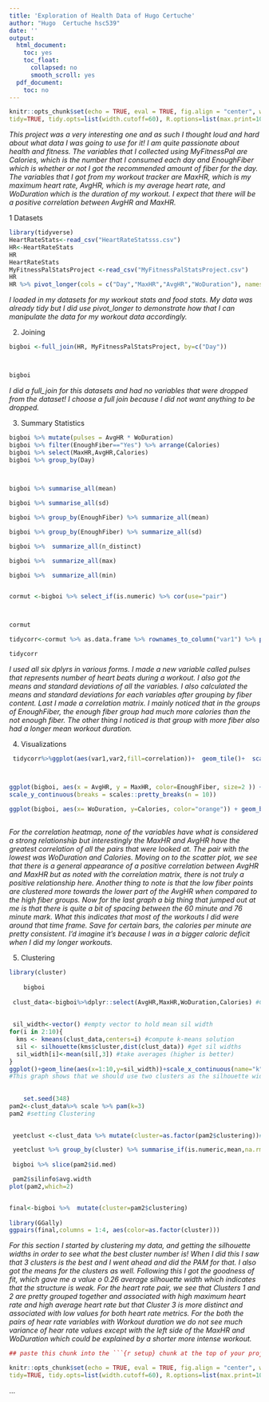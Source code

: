 ```yaml
---
title: 'Exploration of Health Data of Hugo Certuche'
author: "Hugo  Certuche hsc539"
date: ''
output:
  html_document:
    toc: yes
    toc_float:
      collapsed: no
      smooth_scroll: yes
  pdf_document:
    toc: no
---
```


```r
knitr::opts_chunk$set(echo = TRUE, eval = TRUE, fig.align = "center", warning = F, message = F,
tidy=TRUE, tidy.opts=list(width.cutoff=60), R.options=list(max.print=100))
```




*This project was a very interesting one and as such I thought loud and hard about what data I was going to use for it! I am quite passionate about health and fitness. The variables that  I collected using MyFitnessPal are Calories, which is the number that I consumed each day and EnoughFiber which is whether or not I got the recommended amount of fiber for the day. The variables that I got from my workout tracker are MaxHR, which is my maximum heart rate, AvgHR, which is my average heart rate, and WoDuration which is the duration of my workout. I expect that there will be a positive correlation between AvgHR and MaxHR.*


1 Datasets
```R
    
library(tidyverse)
HeartRateStats<-read_csv("HeartRateStatsss.csv")
HR<-HeartRateStats
HR
HeartRateStats
MyFitnessPalStatsProject <-read_csv("MyFitnessPalStatsProject.csv")
HR 
HR %>% pivot_longer(cols = c("Day","MaxHR","AvgHR","WoDuration"), names_to="varr",values_to="value")
```
*I loaded in my datasets for my workout stats and food stats. My data was already tidy but I did use pivot_longer to demonstrate how that I can manipulate the data for my workout data accordingly.*

2. Joining
```R
bigboi <-full_join(HR, MyFitnessPalStatsProject, by=c("Day"))



bigboi

```
*I did a full_join for this datasets and had no variables that were dropped from the dataset! I choose a full join because I did not want anything to be dropped.*

3. Summary Statistics
```R
    
bigboi %>% mutate(pulses = AvgHR * WoDuration)
bigboi %>% filter(EnoughFiber=="Yes") %>% arrange(Calories)
bigboi %>% select(MaxHR,AvgHR,Calories)
bigboi %>% group_by(Day)  
    


bigboi %>% summarise_all(mean)

bigboi %>% summarise_all(sd)

bigboi %>% group_by(EnoughFiber) %>% summarize_all(mean)

bigboi %>% group_by(EnoughFiber) %>% summarize_all(sd)

bigboi %>%  summarize_all(n_distinct)

bigboi %>%  summarize_all(max)

bigboi %>%  summarize_all(min)


cormut <-bigboi %>% select_if(is.numeric) %>% cor(use="pair")



cormut

tidycorr<-cormut %>% as.data.frame %>% rownames_to_column("var1") %>% pivot_longer(-1,names_to="var2",values_to="correlation")

tidycorr

``` 
*I used all six dplyrs in various forms. I made a new variable called pulses that represents number of heart beats during a workout. I also got the means and standard deviations of all the variables. I also calculated the means and standard deviations for each variables after grouping by fiber content. Last I made a correlation matrix. I mainly noticed that in the groups of EnoughFiber, the enough fiber group had much more calories than the not enough fiber. The other thing I noticed is that group with more fiber also had a longer mean workout duration.*

4. Visualizations 
```R
 tidycorr%>%ggplot(aes(var1,var2,fill=correlation))+  geom_tile()+  scale_fill_gradient2(low="red",mid="white",high="blue")+ geom_text(aes(label=round(correlation,2)),color = "black", size = 4)+  theme(axis.text.x = element_text(angle = 90, hjust=1))+ coord_fixed() +theme_gray()



ggplot(bigboi, aes(x = AvgHR, y = MaxHR, color=EnoughFiber, size=2 )) + theme(legend.position="none") +   ggtitle("MaxHR As A Function of AvgHR") + ylab("MaxHR") + xlab("AvgHR") + geom_point()+theme_dark() +scale_x_continuous(breaks = scales::pretty_breaks(n = 10)) +
scale_y_continuous(breaks = scales::pretty_breaks(n = 10))
                                                                                                                                                                                      
ggplot(bigboi, aes(x= WoDuration, y=Calories, color="orange")) + geom_bar(stat = "summary", fun=mean)+geom_errorbar(stat = "summary", fun.data=mean_se) + ggtitle("Calories As A Function of Workout Duration") +theme_gray()
 
```    
*For the correlation heatmap, none of the variables have what is considered a strong relationship but interestingly the MaxHR and AvgHR have the greatest correlation of all the pairs that were looked at. The pair with the lowest was WoDuration and Calories. Moving on to the scatter plot, we see that there is a general appearance of a positive correlation between AvgHR and MaxHR but as noted with the correlation matrix, there is not truly a positive relationship here. Another thing to note is that the low fiber points are clustered more towards the lower part of the AvgHR when compared to the high fiber groups. Now for the last graph a big thing that jumped out at me is that there is quite a bit of spacing between the 60 minute and 76 minute mark. What this indicates that most of the workouts I did were around that time frame. Save for certain bars, the calories per minute are pretty consistent. I'd imagine it's because I was in a bigger caloric deficit when I did my longer workouts.*

5. Clustering
```R
library(cluster)
    
    bigboi
    
 clust_data<-bigboi%>%dplyr::select(AvgHR,MaxHR,WoDuration,Calories) #Clustering on numeric Variables
 
 
 sil_width<-vector() #empty vector to hold mean sil width
for(i in 2:10){  
  kms <- kmeans(clust_data,centers=i) #compute k-means solution
  sil <- silhouette(kms$cluster,dist(clust_data)) #get sil widths
  sil_width[i]<-mean(sil[,3]) #take averages (higher is better)
}
ggplot()+geom_line(aes(x=1:10,y=sil_width))+scale_x_continuous(name="k",breaks=1:10)
#This graph shows that we should use two clusters as the silhouette width at that point is greatest! 
 
 
    set.seed(348)
pam2<-clust_data%>% scale %>% pam(k=3)
pam2 #setting Clustering

   
 yeetclust <-clust_data %>% mutate(cluster=as.factor(pam2$clustering))#saving so it can be plotted

 yeetclust %>% group_by(cluster) %>% summarise_if(is.numeric,mean,na.rm=T) #Means for clusters
 
 bigboi %>% slice(pam2$id.med)

 pam2$silinfo$avg.width
plot(pam2,which=2) 


final<-bigboi %>%  mutate(cluster=pam2$clustering)
 
library(GGally)
ggpairs(final,columns = 1:4, aes(color=as.factor(cluster)))
```
*For this section I started by clustering my data, and getting the silhouette widths in order to see what the best cluster number is! When I did this I saw that 3 clusters is the best and I went ahead and did the PAM for that. I also got the means for the clusters as well. Following this I got the goodness of fit, which gave me a value o 0.26 average silhouette width which indicates that the structure is weak. For the heart rate pair, we see that Clusters 1 and 2 are pretty grouped together and associated with high maximum heart rate and high average heart rate but that Cluster 3 is more distinct and associated with low values for both heart rate metrics. For the both the pairs of hear rate variables with Workout duration we do not see much variance of hear rate values except with the left side of the MaxHR and WoDuration which could be explained by a shorter more intense workout.*

<P style="page-break-before: always">
\newpage
```r
## paste this chunk into the ```{r setup} chunk at the top of your project 1 .Rmd file

knitr::opts_chunk$set(echo = TRUE, eval = TRUE, fig.align = "center", warning = F, message = F,
tidy=TRUE, tidy.opts=list(width.cutoff=60), R.options=list(max.print=100))
```

...





